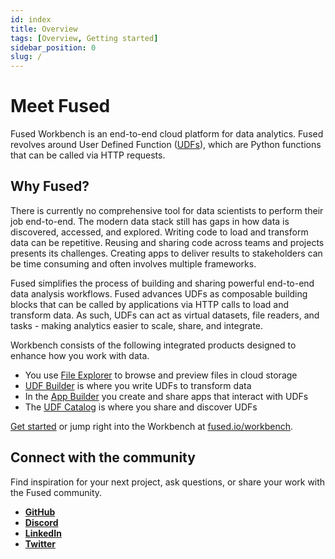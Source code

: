 ```yaml
---
id: index
title: Overview
tags: [Overview, Getting started]
sidebar_position: 0
slug: /
---
```



# Meet Fused

Fused Workbench is an end-to-end cloud platform for data analytics. Fused revolves around User Defined Function ([UDFs](/core-concepts/why/)), which are Python functions that can be called via HTTP requests.



<DotLottieReact src="https://lottie.host/7aebb036-6aba-49f7-8e8e-2b57f8d11bfa/31927KRYv4.json" loop autoplay/>

## Why Fused?


There is currently no comprehensive tool for data scientists to perform their job end-to-end. The modern data stack still has gaps in how data is discovered, accessed, and explored. Writing code to load and transform data can be repetitive. Reusing and sharing code across teams and projects presents its challenges. Creating apps to deliver results to stakeholders can be time consuming and often involves multiple frameworks.

Fused simplifies the process of building and sharing powerful end-to-end data analysis workflows. Fused advances UDFs as composable building blocks that can be called by applications via HTTP calls to load and transform data. As such, UDFs can act as virtual datasets, file readers, and tasks - making analytics easier to scale, share, and integrate.

Workbench consists of the following integrated products designed to enhance how you work with data.

- You use [File Explorer](/workbench/file-explorer/) to browse and preview files in cloud storage
- [UDF Builder](/workbench/udf-builder/) is where you write UDFs to transform data
- In the [App Builder](/workbench/app-builder/) you create and share apps that interact with UDFs
- The [UDF Catalog](/workbench/udf-catalog/) is where you share and discover UDFs


[Get started](/user-guide/quickstart/) or jump right into the Workbench at [fused.io/workbench](https://www.fused.io/workbench).

## Connect with the community

Find inspiration for your next project, ask questions, or share your work with the Fused community.

- [__GitHub__](https://github.com/fusedio/udfs/tree/main)
- [__Discord__](https://bit.ly/fusedslack)
- [__LinkedIn__](https://www.linkedin.com/company/fusedio/)
- [__Twitter__](https://twitter.com/Fused_io)
